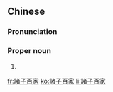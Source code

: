 {{also|诸子百家}}
==Chinese==
{{zh-forms|s=诸子百家|type=22}}
{{wikipedia|lang=zh}}

===Pronunciation===
{{zh-pron
|m=Zhūzǐ Bǎijiā
|c=zyu1 zi2 baak3 gaa1
|cat=pn
}}

===Proper noun===
{{zh-proper noun}}

# {{w|Hundred Schools of Thought}}

[[fr:諸子百家]]
[[ko:諸子百家]]
[[li:諸子百家]]